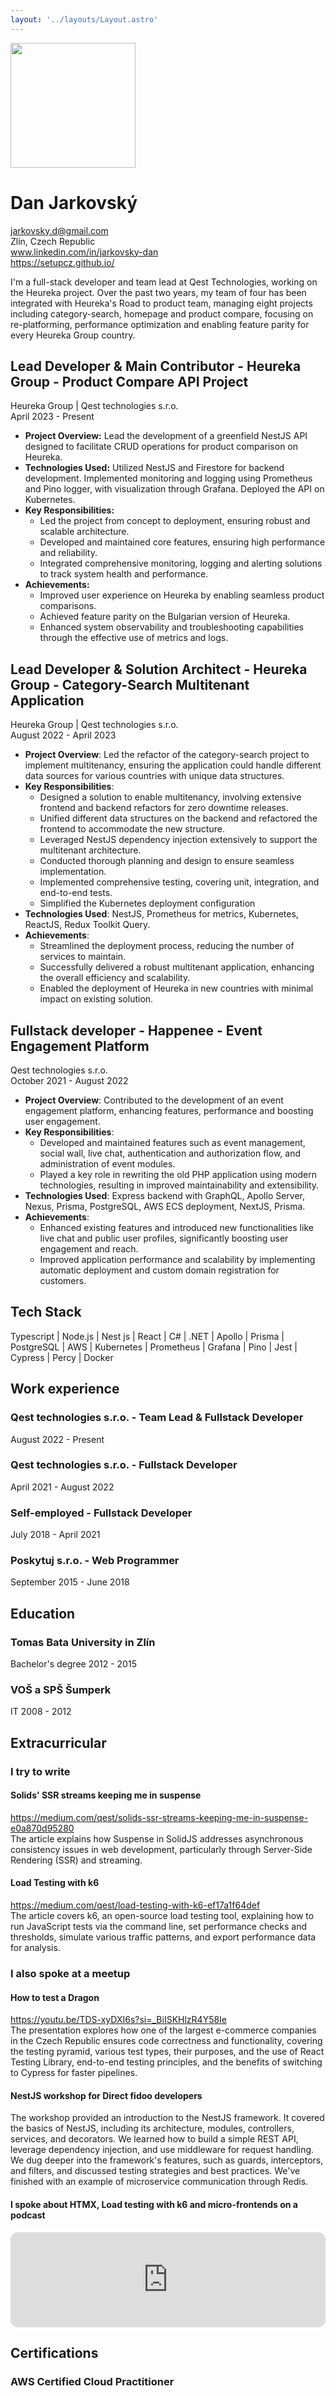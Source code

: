 ```yaml
---
layout: '../layouts/Layout.astro'
---
```


<Image src={profile} alt="" width="200"/>

# Dan Jarkovský

jarkovsky.d@gmail.com <br/>
Zlín, Czech Republic <br/>
www.linkedin.com/in/jarkovsky-dan <br/>
https://setupcz.github.io/

I'm a full-stack developer and team lead at Qest Technologies, working on the Heureka project. Over the past two years,
my team of four has been integrated with Heureka's Road to product team, managing eight projects including
category-search,
homepage and product compare, focusing on re-platforming, performance optimization and enabling feature parity for
every Heureka Group country.

## Lead Developer & Main Contributor - Heureka Group - Product Compare API Project

Heureka Group | Qest technologies s.r.o.<br/>
April 2023 - Present

- __Project Overview:__ Lead the development of a greenfield NestJS API designed to facilitate CRUD operations for
product comparison on Heureka.
- __Technologies Used:__ Utilized NestJS and Firestore for backend development. Implemented monitoring and logging using
Prometheus and Pino logger, with visualization through Grafana. Deployed the API on Kubernetes.
- __Key Responsibilities:__
  - Led the project from concept to deployment, ensuring robust and scalable architecture.
  - Developed and maintained core features, ensuring high performance and reliability.
  - Integrated comprehensive monitoring, logging and alerting solutions to track system health and performance.
- __Achievements:__
  - Improved user experience on Heureka by enabling seamless product comparisons.
  - Achieved feature parity on the Bulgarian version of Heureka.
  - Enhanced system observability and troubleshooting capabilities through the effective use of metrics and logs.

## Lead Developer & Solution Architect - Heureka Group - Category-Search Multitenant Application

Heureka Group | Qest technologies s.r.o.<br/>
August 2022 - April 2023

- **Project Overview**: Led the refactor of the category-search project to implement multitenancy, ensuring the
application could handle different data sources for various countries with unique data structures.
- **Key Responsibilities**:
  - Designed a solution to enable multitenancy, involving extensive frontend and backend refactors for zero downtime releases.
  - Unified different data structures on the backend and refactored the frontend to accommodate the new structure.
  - Leveraged NestJS dependency injection extensively to support the multitenant architecture.
  - Conducted thorough planning and design to ensure seamless implementation.
  - Implemented comprehensive testing, covering unit, integration, and end-to-end tests.
  - Simplified the Kubernetes deployment configuration
- **Technologies Used**: NestJS, Prometheus for metrics, Kubernetes, ReactJS, Redux Toolkit Query.
- **Achievements**:
  - Streamlined the deployment process, reducing the number of services to maintain.
  - Successfully delivered a robust multitenant application, enhancing the overall efficiency and scalability.
  - Enabled the deployment of Heureka in new countries with minimal impact on existing solution.

## Fullstack developer - Happenee - Event Engagement Platform

Qest technologies s.r.o. <br/>
October 2021 - August 2022

- **Project Overview**: Contributed to the development of an event engagement platform, enhancing features, performance
and boosting user engagement.
- **Key Responsibilities**:
  - Developed and maintained features such as event management, social wall, live chat, authentication and
authorization flow, and administration of event modules.
  - Played a key role in rewriting the old PHP application using modern technologies, resulting in improved
maintainability and extensibility.
- **Technologies Used**: Express backend with GraphQL, Apollo Server, Nexus, Prisma, PostgreSQL, AWS ECS deployment,
NextJS, Prisma.
- **Achievements**:
  - Enhanced existing features and introduced new functionalities like live chat and public user profiles,
significantly boosting user engagement and reach.
  - Improved application performance and scalability by implementing automatic deployment and custom domain
registration for customers.

## Tech Stack

Typescript | Node.js | Nest js | React | C# | .NET | Apollo | Prisma | PostgreSQL | AWS | Kubernetes | Prometheus | Grafana | Pino | Jest | Cypress | Percy | Docker

## Work experience

### Qest technologies s.r.o. - Team Lead & Fullstack Developer

August 2022 - Present

### Qest technologies s.r.o. - Fullstack Developer

April 2021 - August 2022

### Self-employed - Fullstack Developer

July 2018 - April 2021

### Poskytuj s.r.o. - Web Programmer

September 2015 - June 2018

## Education

### Tomas Bata University in Zlín

Bachelor's degree 2012 - 2015

### VOŠ a SPŠ Šumperk

IT 2008 - 2012

## Extracurricular

### I try to write

#### Solids' SSR streams keeping me in suspense

https://medium.com/qest/solids-ssr-streams-keeping-me-in-suspense-e0a870d95280 <br />
The article explains how Suspense in SolidJS addresses asynchronous consistency issues in web development,
particularly through Server-Side Rendering (SSR) and streaming.

#### Load Testing with k6

https://medium.com/qest/load-testing-with-k6-ef17a1f64def <br />
The article covers k6, an open-source load testing tool, explaining how to run JavaScript tests via the command line,
set performance checks and thresholds, simulate various traffic patterns, and export performance data for analysis.

### I also spoke at a meetup

#### How to test a Dragon

https://youtu.be/TDS-xyDXI6s?si=_BiISKHlzR4Y58Ie <br />
The presentation explores how one of the largest e-commerce companies in the Czech Republic ensures code correctness
and functionality, covering the testing pyramid, various test types, their purposes, and the use of React Testing
Library, end-to-end testing principles, and the benefits of switching to Cypress for faster pipelines.

#### NestJS workshop for Direct fidoo developers

The workshop provided an introduction to the NestJS framework. It covered the basics of NestJS, including its
architecture, modules, controllers, services, and decorators. We learned how to build a simple REST API,
leverage dependency injection, and use middleware for request handling. We dug deeper into the framework's features,
such as guards, interceptors, and filters, and discussed testing strategies and best practices. We've finished with an
example of microservice communication through Redis.

#### I spoke about HTMX, Load testing with k6 and micro-frontends on a podcast
<iframe style="border-radius:12px" src="https://open.spotify.com/embed/episode/6IqBOSDwHpEdSDuKHoQXcI?utm_source=generator&theme=0" width="100%" height="152" frameBorder="0" allowfullscreen="" allow="autoplay; clipboard-write; encrypted-media; fullscreen; picture-in-picture" loading="lazy"></iframe>

## Certifications
### AWS Certified Cloud Practitioner
<div data-iframe-width="150" data-iframe-height="270" data-share-badge-id="c8e06ef1-101d-4027-a6e6-285836294c35" data-share-badge-host="https://www.credly.com"></div><script type="text/javascript" async src="//cdn.credly.com/assets/utilities/embed.js"></script>
